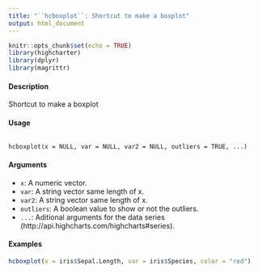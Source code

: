 ---
title: "``hcboxplot``: Shortcut to make a boxplot"
output: html_document
---

```{r setup, include=FALSE}
knitr::opts_chunk$set(echo = TRUE)
library(highcharter)
library(dplyr)
library(magrittr)
```



#### Description 

Shortcut to make a boxplot

####  Usage 
 <pre><code>
hcboxplot(x = NULL, var = NULL, var2 = NULL, outliers = TRUE, ...)
</code></pre> 

#### Arguments 
* ``x``: A numeric vector.
* ``var``: A string vector same length of x.
* ``var2``: A string vector same length of x.
* ``outliers``: A boolean value to show or not the outliers.
* `` ...  ``: Aditional arguments for the data series (http://api.highcharts.com/highcharts#series).

#### Examples 
 ```{r}
hcboxplot(x = iris$Sepal.Length, var = iris$Species, color = "red")

```
